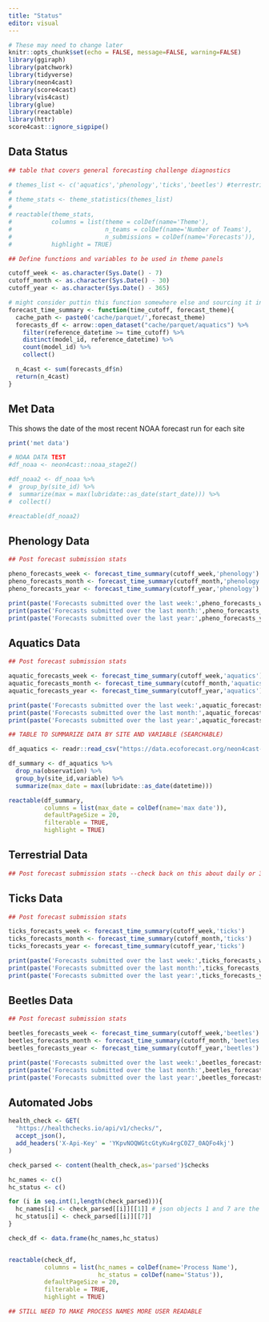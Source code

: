 ```yaml
---
title: "Status"
editor: visual
---
```


```r
# These may need to change later 
knitr::opts_chunk$set(echo = FALSE, message=FALSE, warning=FALSE)
library(ggiraph)
library(patchwork)
library(tidyverse)
library(neon4cast)
library(score4cast)
library(vis4cast)
library(glue)
library(reactable)
library(httr)
score4cast::ignore_sigpipe()

```

## Data Status

```r
## table that covers general forecasting challenge diagnostics

# themes_list <- c('aquatics','phenology','ticks','beetles') #terrestrial name is different (need to ask)
# 
# theme_stats <- theme_statistics(themes_list)
# 
# reactable(theme_stats,
#           columns = list(theme = colDef(name='Theme'),
#                          n_teams = colDef(name='Number of Teams'),
#                          n_submissions = colDef(name='Forecasts')),
#           highlight = TRUE)

```


```r

## Define functions and variables to be used in theme panels 

cutoff_week <- as.character(Sys.Date() - 7)
cutoff_month <- as.character(Sys.Date() - 30)
cutoff_year <- as.character(Sys.Date() - 365)

# might consider puttin this function somewhere else and sourcing it in
forecast_time_summary <- function(time_cutoff, forecast_theme){
  cache_path <- paste0('cache/parquet/',forecast_theme)
  forecasts_df <- arrow::open_dataset("cache/parquet/aquatics") %>%
    filter(reference_datetime >= time_cutoff) %>%
    distinct(model_id, reference_datetime) %>%
    count(model_id) %>%
    collect()

  n_4cast <- sum(forecasts_df$n)
  return(n_4cast)
}

```

::: panel-tabset

## Met Data
This shows the date of the most recent NOAA forecast run for each site
```r
print('met data')

# NOAA DATA TEST 
#df_noaa <- neon4cast::noaa_stage2()

#df_noaa2 <- df_noaa %>% 
#  group_by(site_id) %>% 
#  summarize(max = max(lubridate::as_date(start_date))) %>% 
#  collect()

#reactable(df_noaa2)


```

## Phenology Data

```r
## Post forecast submission stats 

pheno_forecasts_week <- forecast_time_summary(cutoff_week,'phenology')
pheno_forecasts_month <- forecast_time_summary(cutoff_month,'phenology')
pheno_forecasts_year <- forecast_time_summary(cutoff_year,'phenology')

print(paste('Forecasts submitted over the last week:',pheno_forecasts_week))
print(paste('Forecasts submitted over the last month:',pheno_forecasts_month))
print(paste('Forecasts submitted over the last year:',pheno_forecasts_year))

```

## Aquatics Data

```r

## Post forecast submission stats 

aquatic_forecasts_week <- forecast_time_summary(cutoff_week,'aquatics')
aquatic_forecasts_month <- forecast_time_summary(cutoff_month,'aquatics')
aquatic_forecasts_year <- forecast_time_summary(cutoff_year,'aquatics')

print(paste('Forecasts submitted over the last week:',aquatic_forecasts_week))
print(paste('Forecasts submitted over the last month:',aquatic_forecasts_month))
print(paste('Forecasts submitted over the last year:',aquatic_forecasts_year))

## TABLE TO SUMMARIZE DATA BY SITE AND VARIABLE (SEARCHABLE)

df_aquatics <- readr::read_csv("https://data.ecoforecast.org/neon4cast-targets/aquatics/aquatics-targets.csv.gz")

df_summary <- df_aquatics %>%
  drop_na(observation) %>%
  group_by(site_id,variable) %>%
  summarize(max_date = max(lubridate::as_date(datetime)))

reactable(df_summary, 
          columns = list(max_date = colDef(name='max date')),
          defaultPageSize = 20, 
          filterable = TRUE, 
          highlight = TRUE)


```

## Terrestrial Data

```r
## Post forecast submission stats --check back on this about daily or 30 min 

```

## Ticks Data

```r
## Post forecast submission stats 

ticks_forecasts_week <- forecast_time_summary(cutoff_week,'ticks')
ticks_forecasts_month <- forecast_time_summary(cutoff_month,'ticks')
ticks_forecasts_year <- forecast_time_summary(cutoff_year,'ticks')

print(paste('Forecasts submitted over the last week:',ticks_forecasts_week))
print(paste('Forecasts submitted over the last month:',ticks_forecasts_month))
print(paste('Forecasts submitted over the last year:',ticks_forecasts_year))
```

## Beetles Data

```r
## Post forecast submission stats 

beetles_forecasts_week <- forecast_time_summary(cutoff_week,'beetles')
beetles_forecasts_month <- forecast_time_summary(cutoff_month,'beetles')
beetles_forecasts_year <- forecast_time_summary(cutoff_year,'beetles')

print(paste('Forecasts submitted over the last week:',beetles_forecasts_week))
print(paste('Forecasts submitted over the last month:',beetles_forecasts_month))
print(paste('Forecasts submitted over the last year:',beetles_forecasts_year))
```


## Automated Jobs

```r
health_check <- GET(
  "https://healthchecks.io/api/v1/checks/",
  accept_json(),
  add_headers('X-Api-Key' = 'YKpvNOQWGtcGtyKu4rgC0Z7_0AQFo4kj')
)

check_parsed <- content(health_check,as='parsed')$checks

hc_names <- c()
hc_status <- c()

for (i in seq.int(1,length(check_parsed))){
  hc_names[i] <- check_parsed[[i]][[1]] # json objects 1 and 7 are the name and status, respectively
  hc_status[i] <- check_parsed[[i]][[7]]
}

check_df <- data.frame(hc_names,hc_status)


reactable(check_df,
          columns = list(hc_names = colDef(name='Process Name'),
                         hc_status = colDef(name='Status')),
          defaultPageSize = 20,
          filterable = TRUE,
          highlight = TRUE)

## STILL NEED TO MAKE PROCESS NAMES MORE USER READABLE 
```

:::
